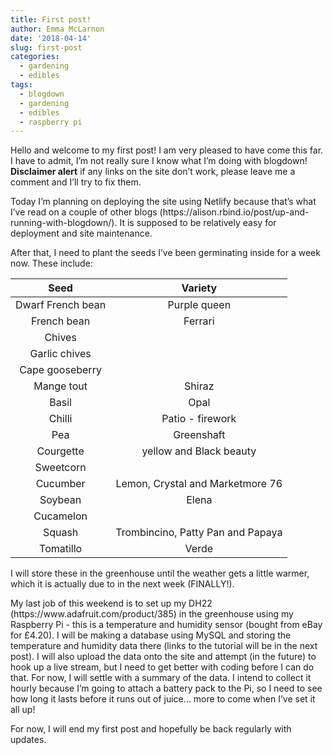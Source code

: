 ```yaml
---
title: First post!
author: Emma McLarnon
date: '2018-04-14'
slug: first-post
categories:
  - gardening
  - edibles
tags: 
  - blogdown
  - gardening
  - edibles
  - raspberry pi
---
```


Hello and welcome to my first post!  I am very pleased to have come this far.  I have to admit, I'm not really sure I know what I'm doing with blogdown!  **Disclaimer alert** if any links on the site don't work, please leave me a comment and I'll try to fix them.

Today I'm planning on deploying the site using Netlify because that's what I've read on a couple of other blogs (https://alison.rbind.io/post/up-and-running-with-blogdown/). It is supposed to be relatively easy for deployment and site maintenance. 

After that, I need to plant the seeds I've been germinating inside for a week now.  These include:

| Seed | Variety |
| :--: | :------:|
|Dwarf French bean| Purple queen|
|French bean| Ferrari|
|Chives| |
|Garlic chives|
|Cape gooseberry| |
|Mange tout| Shiraz|
|Basil| Opal|
|Chilli|Patio - firework|
|Pea| Greenshaft|
|Courgette| yellow and Black beauty|
|Sweetcorn| |
|Cucumber| Lemon, Crystal and Marketmore 76|
|Soybean| Elena|
|Cucamelon| |
|Squash| Trombincino, Patty Pan and Papaya|
|Tomatillo| Verde|

I will store these in the greenhouse until the weather gets a little warmer, which it is actually due to in the next week (FINALLY!).

My last job of this weekend is to set up my DH22 (https://www.adafruit.com/product/385) in the greenhouse using my Raspberry Pi - this is a temperature and humidity sensor (bought from eBay for £4.20).  I will be making a database using MySQL and storing the temperature and humidity data there (links to the tutorial will be in the next post).  I will also upload the data onto the site and attempt (in the future) to hook up a live stream, but I need to get better with coding before I can do that.  For now, I will settle with a summary of the data.  I intend to collect it hourly because I'm going to attach a battery pack to the Pi, so I need to see how long it lasts before it runs out of juice... more to come when I've set it all up!

For now, I will end my first post and hopefully be back regularly with updates.




